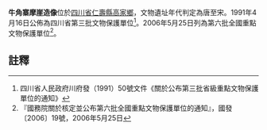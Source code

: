 {{msg:四川省文物保護單位
|名稱 = 牛角寨摩崖造像
|編號 = 28
|圖片 = 
|級別 = S3
|分類 = 
|時代 = [[唐代|唐代]]至[[宋代|宋代]]
|地点 = [[四川省|四川省]][[仁壽縣|仁壽縣]][[高家鄉|高家鄉]]
|坐標 =
|登錄 = 1991年4月16日
}}
{{msg:四川省文物保護單位
|名稱 = 牛角寨石窟
|編號 = 859
|圖片 = 
|級別 = 106
|分類 = 
|時代 = 唐
|地点 = [[四川省|四川省]][[仁壽縣|仁壽縣]]
|坐標 =
|登錄 = 2006年5月25日
}}
'''牛角寨摩崖造像'''位於[[四川省|四川省]][[仁壽縣|仁壽縣]][[高家鄉|高家鄉]]，文物遺址年代判定為唐至宋。1991年4月16日公佈為四川省第三批文物保護單位<ref>四川省人民政府川府發（1991）50號文件《關於公布第三批省級重點文物保護單位的通知》</ref>。2006年5月25日列為第六批全國重點文物保護單位<ref>『國務院關於核定並公布第六批全國重點文物保護單位的通知』，國發〔2006〕19號，2006年5月25日</ref>。
==註釋==
{{reflist}}
{{文物保護單位小作品}}